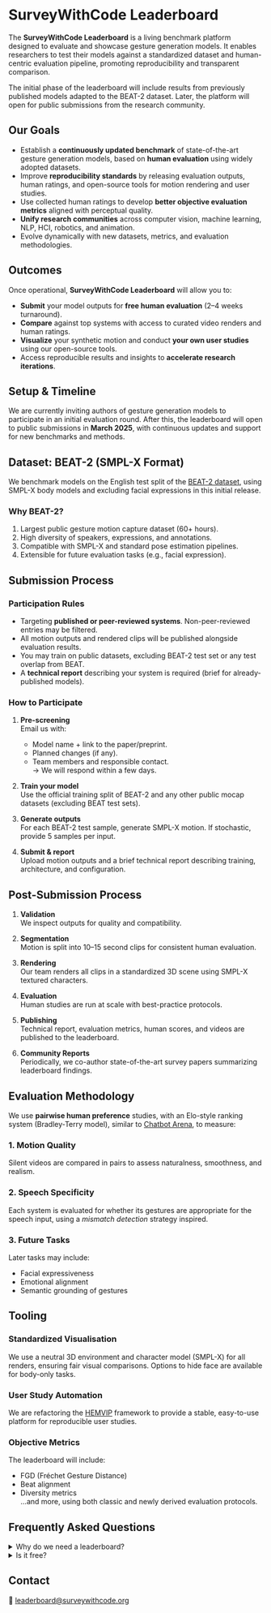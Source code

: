# SurveyWithCode Leaderboard

The **SurveyWithCode Leaderboard** is a living benchmark platform designed to evaluate and showcase gesture generation models. It enables researchers to test their models against a standardized dataset and human-centric evaluation pipeline, promoting reproducibility and transparent comparison.

The initial phase of the leaderboard will include results from previously published models adapted to the BEAT-2 dataset. Later, the platform will open for public submissions from the research community.

## Our Goals

- Establish a **continuously updated benchmark** of state-of-the-art gesture generation models, based on **human evaluation** using widely adopted datasets.
- Improve **reproducibility standards** by releasing evaluation outputs, human ratings, and open-source tools for motion rendering and user studies.
- Use collected human ratings to develop **better objective evaluation metrics** aligned with perceptual quality.
- **Unify research communities** across computer vision, machine learning, NLP, HCI, robotics, and animation.
- Evolve dynamically with new datasets, metrics, and evaluation methodologies.

## Outcomes

Once operational, **SurveyWithCode Leaderboard** will allow you to:

- **Submit** your model outputs for **free human evaluation** (2–4 weeks turnaround).
- **Compare** against top systems with access to curated video renders and human ratings.
- **Visualize** your synthetic motion and conduct **your own user studies** using our open-source tools.
- Access reproducible results and insights to **accelerate research iterations**.


## Setup & Timeline

We are currently inviting authors of gesture generation models to participate in an initial evaluation round. After this, the leaderboard will open to public submissions in **March 2025**, with continuous updates and support for new benchmarks and methods.


## Dataset: BEAT-2 (SMPL-X Format)

We benchmark models on the English test split of the [BEAT-2 dataset](https://pantomatrix.github.io/EMAGE/), using SMPL-X body models and excluding facial expressions in this initial release.

### Why BEAT-2?

1. Largest public gesture motion capture dataset (60+ hours).
2. High diversity of speakers, expressions, and annotations.
3. Compatible with SMPL-X and standard pose estimation pipelines.
4. Extensible for future evaluation tasks (e.g., facial expression).


## Submission Process

### Participation Rules

- Targeting **published or peer-reviewed systems**. Non-peer-reviewed entries may be filtered.
- All motion outputs and rendered clips will be published alongside evaluation results.
- You may train on public datasets, excluding BEAT-2 test set or any test overlap from BEAT.
- A **technical report** describing your system is required (brief for already-published models).

### How to Participate

1. **Pre-screening**  
   Email us with:
   - Model name + link to the paper/preprint.
   - Planned changes (if any).
   - Team members and responsible contact.  
   → We will respond within a few days.

2. **Train your model**  
   Use the official training split of BEAT-2 and any other public mocap datasets (excluding BEAT test sets).

3. **Generate outputs**  
   For each BEAT-2 test sample, generate SMPL-X motion. If stochastic, provide 5 samples per input.

4. **Submit & report**  
   Upload motion outputs and a brief technical report describing training, architecture, and configuration.


## Post-Submission Process

1. **Validation**  
   We inspect outputs for quality and compatibility.

2. **Segmentation**  
   Motion is split into 10–15 second clips for consistent human evaluation.

3. **Rendering**  
   Our team renders all clips in a standardized 3D scene using SMPL-X textured characters.

4. **Evaluation**  
   Human studies are run at scale with best-practice protocols.

5. **Publishing**  
   Technical report, evaluation metrics, human scores, and videos are published to the leaderboard.

6. **Community Reports**  
   Periodically, we co-author state-of-the-art survey papers summarizing leaderboard findings.


## Evaluation Methodology

We use **pairwise human preference** studies, with an Elo-style ranking system (Bradley-Terry model), similar to [Chatbot Arena](https://lmarena.ai/), to measure:

### 1. Motion Quality

Silent videos are compared in pairs to assess naturalness, smoothness, and realism.

### 2. Speech Specificity

Each system is evaluated for whether its gestures are appropriate for the speech input, using a *mismatch detection* strategy inspired.

### 3. Future Tasks

Later tasks may include:
- Facial expressiveness
- Emotional alignment
- Semantic grounding of gestures


## Tooling

### Standardized Visualisation

We use a neutral 3D environment and character model (SMPL-X) for all renders, ensuring fair visual comparisons. Options to hide face are available for body-only tasks.

### User Study Automation

We are refactoring the [HEMVIP](https://github.com/surveywithcode/hemvip) framework to provide a stable, easy-to-use platform for reproducible user studies.

### Objective Metrics

The leaderboard will include:
- FGD (Fréchet Gesture Distance)
- Beat alignment
- Diversity metrics  
...and more, using both classic and newly derived evaluation protocols.


## Frequently Asked Questions

<details>
<summary>Why do we need a leaderboard?</summary>

- Gesture generation research is currently fragmented across different datasets and evaluation protocols.
- Objective metrics are inconsistently applied, and their validity is not sufficiently established in the literature.
- At the same time, subjective evaluation methods often have low reproducibility, and their results are impossible to directly compare to each other.
- This leads to a situation where it is impossible to know what is the state of the art, or to know which method works better for which purpose when comparing two publications.
- The leaderboard is designed to directly counter these issues.

</details>

<details>
<summary>Is it free?</summary>

We currently have academic funding for running the leaderboard for a period of time. Having your system evaluated by the leaderboard will be free of charge. However, if there are a lot of systems submitted, we might not be able to evaluate all of them.

</details>


## Contact

📩 [leaderboard@surveywithcode.org](mailto:leaderboard@surveywithcode.org)
